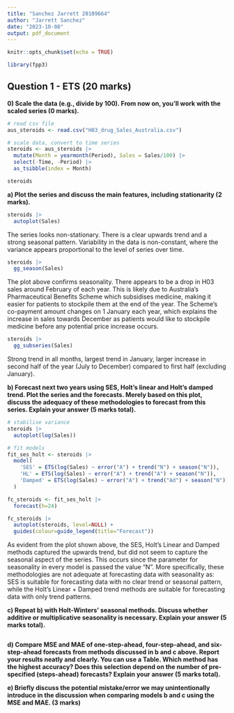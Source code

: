 ```yaml
---
title: "Sanchez Jarrett 20109664"
author: "Jarrett Sanchez"
date: "2023-10-08"
output: pdf_document
---
```


```r
knitr::opts_chunk$set(echo = TRUE)
```

```r
library(fpp3)
```

## Question 1 - ETS (20 marks)

**0) Scale the data (e.g., divide by 100). From now on, you'll work with the scaled series (0 marks).**

```r
# read csv file
aus_steroids <- read.csv("H03_drug_Sales_Australia.csv")

# scale data, convert to time series
steroids <- aus_steroids |>
  mutate(Month = yearmonth(Period), Sales = Sales/100) |>
  select(-Time, -Period) |>
  as_tsibble(index = Month)

steroids
```

**a) Plot the series and discuss the main features, including stationarity (2 marks).**
```r
steroids |>
  autoplot(Sales)
```

The series looks non-stationary. There is a clear upwards trend and a strong seasonal pattern. Variability in the data is non-constant, where the variance appears proportional to the level of series over time.

```r
steroids |>
  gg_season(Sales)
```

The plot above confirms seasonality. There appears to be a drop in H03 sales around February of each year. This is likely due to Australia's Pharmaceutical Benefits Scheme which subsidises medicine, making it easier for patients to stockpile them at the end of the year. The Scheme's co-payment amount changes on 1 January each year, which explains the increase in sales towards December as patients would like to stockpile medicine before any potential price increase occurs.

```r
steroids |>
  gg_subseries(Sales)
```

Strong trend in all months, largest trend in January, larger increase in second half of the year (July to December) compared to first half (excluding January).



**b) Forecast next two years using SES, Holt's linear and Holt's damped trend. Plot the series and the forecasts. Merely based on this plot, discuss the adequacy of these methodologies to forecast from this series. Explain your answer (5 marks total).**
```r
# stabilise variance
steroids |>
  autoplot(log(Sales))
```

```r
# fit models
fit_ses_holt <- steroids |>
  model(
    'SES' = ETS(log(Sales) ~ error("A") + trend("N") + season("N")),
    'HL' = ETS(log(Sales) ~ error("A") + trend("A") + season("N")),
    'Damped' = ETS(log(Sales) ~ error("A") + trend("Ad") + season("N"))
  )

fc_steroids <- fit_ses_holt |>
  forecast(h=24)

fc_steroids |>
  autoplot(steroids, level=NULL) +
  guides(colour=guide_legend(title="Forecast"))
```

As evident from the plot shown above, the SES, Holt's Linear and Damped methods captured the upwards trend, but did not seem to capture the seasonal aspect of the series. This occurs since the parameter for seasonality in every model is passed the value "N". More specifically, these methodologies are not adequate at forecasting data with seasonality as: SES is suitable for forecasting data with no clear trend or seasonal pattern, while the Holt's Linear + Damped trend methods are suitable for forecasting data with only trend patterns.



**c) Repeat b) with Holt-Winters' seasonal methods. Discuss whether additive or multiplicative seasonality is necessary. Explain your answer (5 marks total).**
```r

```



**d) Compare MSE and MAE of one-step-ahead, four-step-ahead, and six-step-ahead forecasts from methods discussed in b and c above. Report your results neatly and clearly. You can use a Table. Which method has the highest accuracy? Does this selection depend on the number of pre-specified (steps-ahead) forecasts? Explain your answer (5 marks total).**


**e) Briefly discuss the potential mistake/error we may unintentionally introduce in the discussion when comparing models b and c using the MSE and MAE. (3 marks)**




